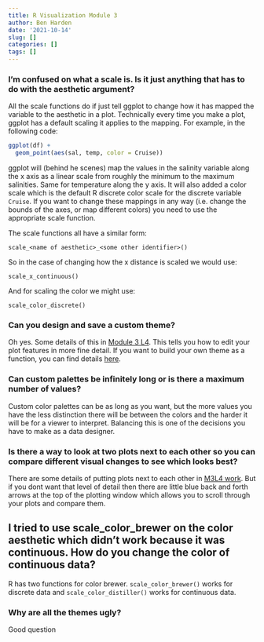```yaml
---
title: R Visualization Module 3
author: Ben Harden
date: '2021-10-14'
slug: []
categories: []
tags: []
---
```


### I'm confused on what a scale is. Is it just anything that has to do with the aesthetic argument?

All the scale functions do if just tell ggplot to change how it has mapped the variable to the aesthetic in a plot. Technically every time you make a plot, ggplot has a default scaling it applies to the mapping. 
For example, in the following code:

```r
ggplot(df) +
  geom_point(aes(sal, temp, color = Cruise))
```

ggplot will (behind he scenes) map the values in the salinity variable along the x axis as a linear scale from roughly the minimum to the maximum salinities. Same for temperature along the y axis. It will also added a color scale which is the default R discrete color scale for the discrete variable `Cruise`. If you want to change these mappings in any way (i.e. change the bounds of the axes, or map different colors) you need to use the appropriate scale function. 

The scale functions all have a similar form:

`scale_<name of aesthetic>_<some other identifier>()`

So in the case of changing how the x distance is scaled we would use:

`scale_x_continuous()`

And for scaling the color we might use:

`scale_color_discrete()`

### Can you design and save a custom theme?

Oh yes. Some details of this in [Module 3 L4](../../classes/visualize/03-plotting2/level-4/). This tells you how to edit your plot features in more fine detail. If you want to build your own theme as a function, you can find details [here](https://rpubs.com/mclaire19/ggplot2-custom-themes).

### Can custom palettes be infinitely long or is there a maximum number of values?

Custom color palettes can be as long as you want, but the more values you have the less distinction there will be between the colors and the harder it will be for a viewer to interpret. Balancing this is one of the decisions you have to make as a data designer.

### Is there a way to look at two plots next to each other so you can compare different visual changes to see which looks best?

There are some details of putting plots next to each other in [M3L4 work](../../classes/visualize/03-plotting2/level-4/). But if you dont want that level of detail then there are little blue back and forth arrows at the top of the plotting window which allows you to scroll through your plots and compare them.

## I tried to use scale_color_brewer on the color aesthetic which didn't work because it was continuous. How do you change the color of continuous data?

R has two functions for color brewer. `scale_color_brewer()` works for discrete data and `scale_color_distiller()` works for continuous data.

### Why are all the themes ugly?

Good question


